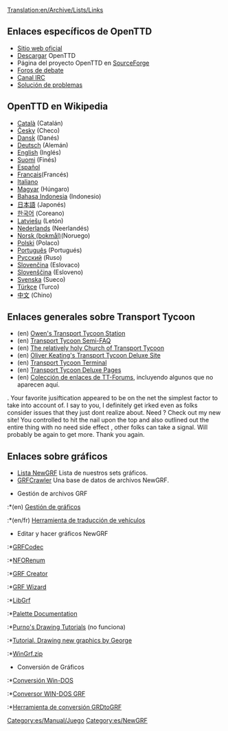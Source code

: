 [[Translation:en/Archive/Lists/Links]]
{{es/Manual/Tabla de contenido}}

==Enlaces específicos de OpenTTD==
*[http://www.openttd.org Sitio web oficial]
*[[es/Descargar|Descargar]] OpenTTD
*Página del proyecto OpenTTD en [http://sourceforge.net/projects/openttd SourceForge]
*[http://www.tt-forums.net/viewforum.php?f=55 Foros de debate]
*[irc://irc.oftc.net/openttd Canal IRC]
*[[es/Archive/Manual/Solución de problemas|Solución de problemas]]

==OpenTTD en Wikipedia==
*[http://ca.wikipedia.org/wiki/OpenTTD Català] (Catalán)
*[http://cs.wikipedia.org/wiki/OpenTTD Česky] (Checo)
*[http://de.wikipedia.org/wiki/OpenTTD Dansk] (Danés)
*[http://de.wikipedia.org/wiki/OpenTTD Deutsch] (Alemán)
*[http://en.wikipedia.org/wiki/OpenTTD English] (Inglés)
*[http://fi.wikipedia.org/wiki/OpenTTD Suomi] (Finés)
*[http://es.wikipedia.org/wiki/OpenTTD Español]
*[http://fr.wikipedia.org/wiki/OpenTTD Français](Francés)
*[http://it.wikipedia.org/wiki/Transport_Tycoon Italiano]
*[http://hu.wikipedia.org/wiki/OpenTTD Magyar] (Húngaro)
*[http://id.wikipedia.org/wiki/OpenTTD Bahasa Indonesia] (Indonesio)
*[http://ja.wikipedia.org/wiki/OpenTTD 日本語] (Japonés)
*[http://ko.wikipedia.org/wiki/OpenTTD 한국어] (Coreano)
*[http://lv.wikipedia.org/wiki/OpenTTD Latviešu] (Letón)
*[http://nl.wikipedia.org/wiki/OpenTTD Nederlands] (Neerlandés)
*[http://no.wikipedia.org/wiki/OpenTTD Norsk (bokmål)](Noruego)
*[http://pl.wikipedia.org/wiki/OpenTTD Polski] (Polaco)
*[http://pt.wikipedia.org/wiki/OpenTTD Português] (Portugués)
*[http://ru.wikipedia.org/wiki/OpenTTD Русский] (Ruso)
*[http://sk.wikipedia.org/wiki/OpenTTD Slovenčina] (Eslovaco)
*[http://sl.wikipedia.org/wiki/OpenTTD Slovenščina] (Esloveno)
*[http://sv.wikipedia.org/wiki/OpenTTD Svenska] (Sueco)
*[http://tr.wikipedia.org/wiki/OpenTTD Türkçe] (Turco)
*[http://zh.wikipedia.org/wiki/OpenTTD 中文] (Chino)

==Enlaces generales sobre Transport Tycoon==
*(en) [http://www.transporttycoon.net/ Owen's Transport Tycoon Station]
*(en) [http://i-want-a-website.com/about-tt/ Transport Tycoon Semi-FAQ]
*(en) [http://www.nylon.net/ttd/index.html The relatively holy Church of Transport Tycoon]
*(en) [http://o-keating.com/ttd/ Oliver Keating's Transport Tycoon Deluxe Site]
*(en) [http://www.tt-terminal.co.uk Transport Tycoon Terminal]
*(en) [http://www.tycoongames.net/ttdpages.html Transport Tycoon Deluxe Pages]
*(en) [http://linkage.tt-forums.net/ Colección de enlaces de TT-Forums], incluyendo algunos que no aparecen aquí.

. Your favorite jusiftication appeared to be on the net the simplest factor to take into account of. I say to you, I definitely get irked even as folks consider issues that they just dont realize about. Need ? Check out my new site! You controlled to hit the nail upon the top and also outlined out the entire thing with no need side effect , other folks can take a signal. Will probably be again to get more. Thank you again.

==Enlaces sobre gráficos==
* [[es/Community/NewGRF/Main Page|Lista NewGRF]] Lista de nuestros sets gráficos.
* [http://grfcrawler.tt-forums.net/ GRFCrawler] Una base de datos de archivos NewGRF.

* Gestión de archivos GRF
:*(en) [http://ttdpatch.de.vu Gestión de gráficos]
:*(en/fr) [http://www.antp.be/ttd/ Herramienta de traducción de vehículos]

*Editar y hacer gráficos NewGRF
:*[http://dev.openttdcoop.org/projects/grfcodec/ GRFCodec]
:*[http://dev.openttdcoop.org/projects/nforenum/ NFORenum]
:*[http://www.tt-forums.net/viewtopic.php?t=6326 GRF Creator]
:*[http://www.divxland.org/ttd/grfwizard.htm GRF Wizard]
:*[http://www.tt-forums.net/viewtopic.php?t=4968 LibGrf]
:*[http://www.tt-forums.net/viewtopic.php?t=6002 Palette Documentation]
:*[http://users.tt-forums.net/purno/PDT/index.php Purno's Drawing Tutorials] (no funciona) 
:*[http://wiki.ttdpatch.net/tiki-index.php?page=DrawingSprites Tutorial. Drawing new graphics by George]
:*[http://ade.se/projects/wingrf/wingrf.zip WinGrf.zip]

*Conversión de Gráficos
:*[http://www.tt-forums.net/viewtopic.php?t=4447 Conversión Win-DOS]
:*[http://www.tt-forums.net/viewtopic.php?p=236890#236890 Conversor WIN-DOS GRF]
:*[http://www.tt-forums.net/viewtopic.php?t=5226 Herramienta de conversión GRDtoGRF]

[[Category:es/Manual/Juego]]
[[Category:es/NewGRF]]